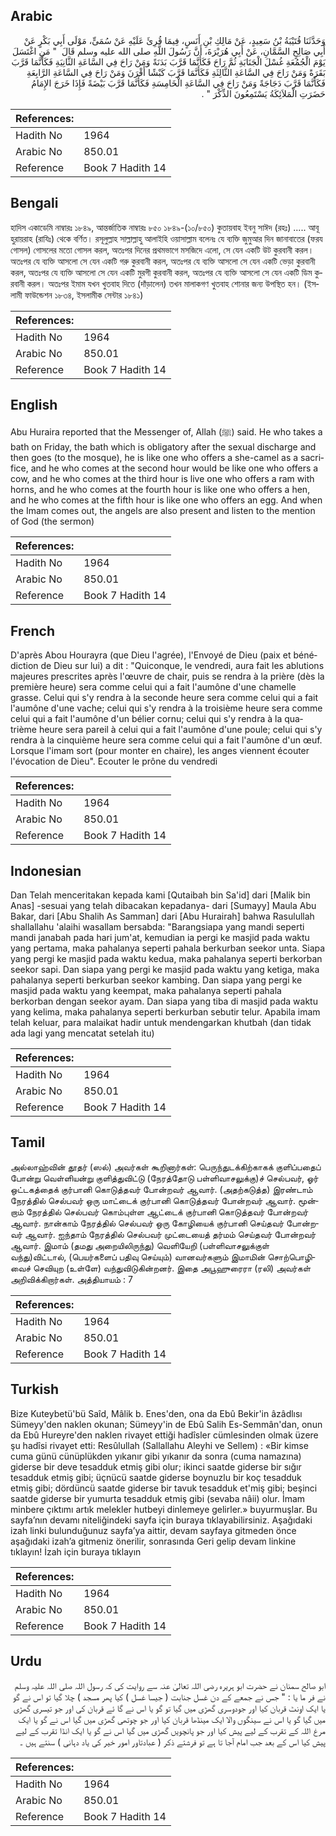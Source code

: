 ## Arabic


<div dir="rtl" lang="ar" style={{fontSize:'larger',backgroundColor:'#f8f9fa',padding:20}}>
وَحَدَّثَنَا قُتَيْبَةُ بْنُ سَعِيدٍ، عَنْ مَالِكِ بْنِ أَنَسٍ، فِيمَا قُرِئَ عَلَيْهِ عَنْ سُمَىٍّ، مَوْلَى أَبِي بَكْرٍ عَنْ أَبِي صَالِحٍ السَّمَّانِ، عَنْ أَبِي هُرَيْرَةَ، أَنَّ رَسُولَ اللَّهِ صلى الله عليه وسلم قَالَ ‏ "‏ مَنِ اغْتَسَلَ يَوْمَ الْجُمُعَةِ غُسْلَ الْجَنَابَةِ ثُمَّ رَاحَ فَكَأَنَّمَا قَرَّبَ بَدَنَةً وَمَنْ رَاحَ فِي السَّاعَةِ الثَّانِيَةِ فَكَأَنَّمَا قَرَّبَ بَقَرَةً وَمَنْ رَاحَ فِي السَّاعَةِ الثَّالِثَةِ فَكَأَنَّمَا قَرَّبَ كَبْشًا أَقْرَنَ وَمَنْ رَاحَ فِي السَّاعَةِ الرَّابِعَةِ فَكَأَنَّمَا قَرَّبَ دَجَاجَةً وَمَنْ رَاحَ فِي السَّاعَةِ الْخَامِسَةِ فَكَأَنَّمَا قَرَّبَ بَيْضَةً فَإِذَا خَرَجَ الإِمَامُ حَضَرَتِ الْمَلاَئِكَةُ يَسْتَمِعُونَ الذِّكْرَ ‏"‏ ‏.‏
</div>
<div style={{backgroundColor:'#f8f9fa',padding:20, marginBottom: 10}}><table> <thead> <tr> <th>References:</th> <th></th> </tr> </thead> <tbody><tr><td>Hadith No</td><td>1964</td></tr><tr><td>Arabic No</td><td>850.01</td></tr><tr><td>Reference</td><td>Book 7 Hadith 14</td></tr></tbody></table></div>

## Bengali


<div dir="ltr" lang="bn" style={{fontSize:'larger',backgroundColor:'#f8f9fa',padding:20}}>
হাদিস একাডেমি নাম্বারঃ ১৮৪৯, আন্তর্জাতিক নাম্বারঃ ৮৫০ ১৮৪৯-(১০/৮৫০) কুতায়বাহ ইবনু সাঈদ (রহঃ) ..... আবূ হুরায়রাহ (রাযিঃ) থেকে বর্ণিত। রসূলুল্লাহ সাল্লাল্লাহু আলাইহি ওয়াসাল্লাম বলেনঃ যে ব্যক্তি জুমুআর দিন জানাবাতের (ফরয গোসল) গোসলের মতো গোসল করল, অতঃপর দিনের প্রথমভাগে মসজিদে এলো, সে যেন একটি উট কুরবানী করল। অতঃপর যে ব্যক্তি আসলো সে যেন একটি গরু কুরবানী করল, অতঃপর যে ব্যক্তি আসলো সে যেন একটি ভেড়া কুরবানী করল, অতঃপর যে ব্যক্তি আসলো সে যেন একটি মুরগী কুরবানী করল, অতঃপর যে ব্যক্তি আসলো সে যেন একটি ডিম কুরবানী করল। অতঃপর ইমাম যখন খুতবাহ দিতে (দাঁড়ালেন) তখন মালাকগণ খুতবাহ শোনার জন্য উপস্থিত হন। (ইসলামী ফাউন্ডেশন ১৮৩৪, ইসলামীক সেন্টার ১৮৪১)
</div>
<div style={{backgroundColor:'#f8f9fa',padding:20, marginBottom: 10}}><table> <thead> <tr> <th>References:</th> <th></th> </tr> </thead> <tbody><tr><td>Hadith No</td><td>1964</td></tr><tr><td>Arabic No</td><td>850.01</td></tr><tr><td>Reference</td><td>Book 7 Hadith 14</td></tr></tbody></table></div>

## English


<div dir="ltr" lang="en" style={{fontSize:'larger',backgroundColor:'#f8f9fa',padding:20}}>
Abu Huraira reported that the Messenger of, Allah (ﷺ) said. He who takes a bath on Friday, the bath which is obligatory after the sexual discharge and then goes (to the mosque), he is like one who offers a she-camel as a sacrifice, and he who comes at the second hour would be like one who offers a cow, and he who comes at the third hour is live one who offers a ram with horns, and he who comes at the fourth hour is like one who offers a hen, and he who comes at the fifth hour is like one who offers an egg. And when the Imam comes out, the angels are also present and listen to the mention of God (the sermon)
</div>
<div style={{backgroundColor:'#f8f9fa',padding:20, marginBottom: 10}}><table> <thead> <tr> <th>References:</th> <th></th> </tr> </thead> <tbody><tr><td>Hadith No</td><td>1964</td></tr><tr><td>Arabic No</td><td>850.01</td></tr><tr><td>Reference</td><td>Book 7 Hadith 14</td></tr></tbody></table></div>

## French


<div dir="ltr" lang="fr" style={{fontSize:'larger',backgroundColor:'#f8f9fa',padding:20}}>
D'après Abou Hourayra (que Dieu l'agrée), l'Envoyé de Dieu (paix et bénédiction de Dieu sur lui) a dit : "Quiconque, le vendredi, aura fait les ablutions majeures prescrites après l'œuvre de chair, puis se rendra à la prière (dès la première heure) sera comme celui qui a fait l'aumône d'une chamelle grasse. Celui qui s'y rendra à la seconde heure sera comme celui qui a fait l'aumône d'une vache; celui qui s'y rendra à la troisième heure sera comme celui qui a fait l'aumône d'un bélier cornu; celui qui s'y rendra à la quatrième heure sera pareil à celui qui a fait l'aumône d'une poule; celui qui s'y rendra à la cinquième heure sera comme celui qui a fait l'aumône d'un œuf. Lorsque l'imam sort (pour monter en chaire), les anges viennent écouter l'évocation de Dieu". Ecouter le prône du vendredi
</div>
<div style={{backgroundColor:'#f8f9fa',padding:20, marginBottom: 10}}><table> <thead> <tr> <th>References:</th> <th></th> </tr> </thead> <tbody><tr><td>Hadith No</td><td>1964</td></tr><tr><td>Arabic No</td><td>850.01</td></tr><tr><td>Reference</td><td>Book 7 Hadith 14</td></tr></tbody></table></div>

## Indonesian


<div dir="ltr" lang="id" style={{fontSize:'larger',backgroundColor:'#f8f9fa',padding:20}}>
Dan Telah menceritakan kepada kami [Qutaibah bin Sa'id] dari [Malik bin Anas] -sesuai yang telah dibacakan kepadanya- dari [Sumayy] Maula Abu Bakar, dari [Abu Shalih As Samman] dari [Abu Hurairah] bahwa Rasulullah shallallahu 'alaihi wasallam bersabda: "Barangsiapa yang mandi seperti mandi janabah pada hari jum'at, kemudian ia pergi ke masjid pada waktu yang pertama, maka pahalanya seperti pahala berkurban seekor unta. Siapa yang pergi ke masjid pada waktu kedua, maka pahalanya seperti berkorban seekor sapi. Dan siapa yang pergi ke masjid pada waktu yang ketiga, maka pahalanya seperti berkurban seekor kambing. Dan siapa yang pergi ke masjid pada waktu yang keempat, maka pahalanya seperti pahala berkorban dengan seekor ayam. Dan siapa yang tiba di masjid pada waktu yang kelima, maka pahalanya seperti berkurban sebutir telur. Apabila imam telah keluar, para malaikat hadir untuk mendengarkan khutbah (dan tidak ada lagi yang mencatat setelah itu)
</div>
<div style={{backgroundColor:'#f8f9fa',padding:20, marginBottom: 10}}><table> <thead> <tr> <th>References:</th> <th></th> </tr> </thead> <tbody><tr><td>Hadith No</td><td>1964</td></tr><tr><td>Arabic No</td><td>850.01</td></tr><tr><td>Reference</td><td>Book 7 Hadith 14</td></tr></tbody></table></div>

## Tamil


<div dir="ltr" lang="ta" style={{fontSize:'larger',backgroundColor:'#f8f9fa',padding:20}}>
அல்லாஹ்வின் தூதர் (ஸல்) அவர்கள் கூறினார்கள்: பெருந்துடக்கிற்காகக் குளிப்பதைப் போன்று வெள்ளியன்று குளித்துவிட்டு (நேரத்தோடு பள்ளிவாசலுக்கு)ச் செல்பவர், ஓர் ஒட்டகத்தைக் குர்பானி கொடுத்தவர் போன்றவர் ஆவார். (அதற்கடுத்த) இரண்டாம் நேரத்தில் செல்பவர் ஒரு மாட்டைக் குர்பானி கொடுத்தவர் போன்றவர் ஆவார். மூன்றாம் நேரத்தில் செல்பவர் கொம்புள்ள ஆட்டைக் குர்பானி கொடுத்தவர் போன்றவர் ஆவார். நான்காம் நேரத்தில் செல்பவர் ஒரு கோழியைக் குர்பானி செய்தவர் போன்றவர் ஆவார். ஐந்தாம் நேரத்தில் செல்பவர் முட்டையைத் தர்மம் செய்தவர் போன்றவர் ஆவார். இமாம் (தமது அறையிலிருந்து) வெளியேறி (பள்ளிவாசலுக்குள் வந்து)விட்டால், (பெயர்களைப் பதிவு செய்யும்) வானவர்களும் இமாமின் சொற்பொழிவைச் செவியுற (உள்ளே) வந்துவிடுகின்றனர். இதை அபூஹுரைரா (ரலி) அவர்கள் அறிவிக்கிறார்கள். அத்தியாயம் : 7
</div>
<div style={{backgroundColor:'#f8f9fa',padding:20, marginBottom: 10}}><table> <thead> <tr> <th>References:</th> <th></th> </tr> </thead> <tbody><tr><td>Hadith No</td><td>1964</td></tr><tr><td>Arabic No</td><td>850.01</td></tr><tr><td>Reference</td><td>Book 7 Hadith 14</td></tr></tbody></table></div>

## Turkish


<div dir="ltr" lang="tr" style={{fontSize:'larger',backgroundColor:'#f8f9fa',padding:20}}>
Bize Kuteybetü'bü Saîd, Mâlik b. Enes'den, ona da Ebû Bekir'in âzâdlısı Sümeyy'den naklen okunan; Sümeyy'in de Ebû Salih Es-Semmân'dan, onun da Ebû Hureyre'den naklen rivayet ettiği hadîsler cümlesinden olmak üzere şu hadîsi rivayet etti: Resûlullah (Sallallahu Aleyhi ve Sellem) : «Bir kimse cuma günü cünüplükden yıkanır gibi yıkanır da sonra (cuma namazına) giderse bir deve tesadduk etmiş gibi olur; ikinci saatde giderse bir sığır tesadduk etmiş gibi; üçnücü saatde giderse boynuzlu bir koç tesadduk etmiş gibi; dördüncü saatde giderse bir tavuk tesadduk et'miş gibi; beşinci saatde giderse bir yumurta tesadduk etmiş gibi (sevaba nâii) olur. İmam minbere çıktımı artık melekler hutbeyi dinlemeye gelirler.» buyurmuşlar. Bu sayfa’nın devamı niteliğindeki sayfa için buraya tıklayabilirsiniz. Aşağıdaki izah linki bulunduğunuz sayfa’ya aittir, devam sayfaya gitmeden önce aşağıdaki izah’a gitmeniz önerilir, sonrasında Geri gelip devam linkine tıklayın! İzah için buraya tıklayın
</div>
<div style={{backgroundColor:'#f8f9fa',padding:20, marginBottom: 10}}><table> <thead> <tr> <th>References:</th> <th></th> </tr> </thead> <tbody><tr><td>Hadith No</td><td>1964</td></tr><tr><td>Arabic No</td><td>850.01</td></tr><tr><td>Reference</td><td>Book 7 Hadith 14</td></tr></tbody></table></div>

## Urdu


<div dir="rtl" lang="ur" style={{fontSize:'larger',backgroundColor:'#f8f9fa',padding:20}}>
ابو صالح سمنان نے حضرت ابو ہریرہ رضی اللہ تعالیٰ عنہ سے روایت کی کہ رسول اللہ صلی اللہ علیہ وسلم نے فر ما یا : " جس نے جمعے کے دن غسل جنابت ( جیسا غسل ) کیا پھر مسجد ) چلا گیا تو اس نے گو یا ایک اونٹ قربان کیا اور جودوسری گھڑی میں گیا تو گو یا اس نے گا ئے قربان کی اور جو تیسری گھڑی میں گیا گو یا اس نے سینگوں والا ایک مینڈھا قربان کیا اور جو چوتھی گھڑی میں گیا اس نے گو یا ایک مرغ اللہ کے تقرب کے لیے پیش کیا اور جو پانچویں گھڑی میں گیا اس نے گو یا ایک انڈا تقرب کے لیے پیش کیا اس کے بعد جب امام آجا تا ہے تو فرشتے ذکر ( عبادتاور امور خیر کی یاد دہانی ) سنتے ہیں ۔
</div>
<div style={{backgroundColor:'#f8f9fa',padding:20, marginBottom: 10}}><table> <thead> <tr> <th>References:</th> <th></th> </tr> </thead> <tbody><tr><td>Hadith No</td><td>1964</td></tr><tr><td>Arabic No</td><td>850.01</td></tr><tr><td>Reference</td><td>Book 7 Hadith 14</td></tr></tbody></table></div>